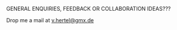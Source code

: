 GENERAL ENQUIRIES, FEEDBACK OR COLLABORATION IDEAS???

Drop me a mail at [v.hertel@gmx.de](mailto:v.hertel@gmx.de)
